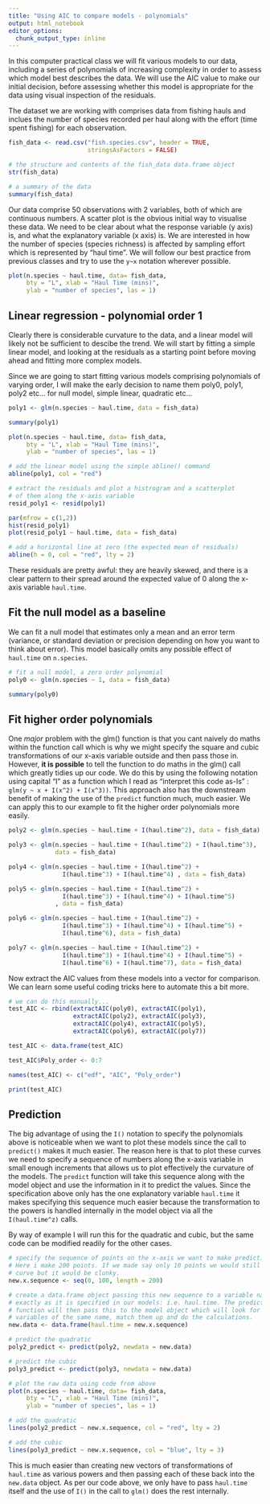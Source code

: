 ```yaml
---
title: "Using AIC to compare models - polynomials"
output: html_notebook
editor_options: 
  chunk_output_type: inline
---
```


In this computer practical class we will fit various models to our data, including a series of polynomials of increasing complexity in order to assess which model best describes the data. We will use the AIC value to make our initial decision, before assessing whether this model is appropriate for the data using visual inspection of the residuals.

The dataset we are working with comprises data from fishing hauls and inclues the number of species recorded per haul along with the effort (time spent fishing) for each observation.

```r

fish_data <- read.csv("fish.species.csv", header = TRUE, 
                      stringsAsFactors = FALSE)

# the structure and contents of the fish_data data.frame object
str(fish_data)

# a summary of the data
summary(fish_data)

```

Our data comprise 50 observations with 2 variables, both of which are continuous numbers. A scatter plot is the obvious initial way to visualise these data. We need to be clear about what the response variable (y axis) is, and what the explanatory variable (x axis) is. We are interested in how the number of species (species richness) is affected by sampling effort which is represented by "haul time". We will follow our best practice from previous classes and try to use the `y~x` notation wherever possible.

```r

plot(n.species ~ haul.time, data= fish_data, 
     bty = "L", xlab = "Haul Time (mins)", 
     ylab = "number of species", las = 1)


```

## Linear regression - polynomial order 1

Clearly there is considerable curvature to the data, and a linear model will likely not be sufficient to descibe the trend. We will start by fitting a simple linear model, and looking at the residuals as a starting point before moving ahead and fitting more complex models.

Since we are going to start fitting various models comprising polynomials of varying order, I will make the early decision to name them poly0, poly1, poly2 etc... for null model, simple linear, quadratic etc...

```r

poly1 <- glm(n.species ~ haul.time, data = fish_data)

summary(poly1)

plot(n.species ~ haul.time, data= fish_data, 
     bty = "L", xlab = "Haul Time (mins)", 
     ylab = "number of species", las = 1)

# add the linear model using the simple abline() command
abline(poly1, col = "red")

# extract the residuals and plot a histrogram and a scatterplot
# of them along the x-axis variable
resid_poly1 <- resid(poly1)

par(mfrow = c(1,2))
hist(resid_poly1)
plot(resid_poly1 ~ haul.time, data = fish_data)

# add a horizontal line at zero (the expected mean of residuals)
abline(h = 0, col = "red", lty = 2)


```

These residuals are pretty awful: they are heavily skewed, and there is a clear pattern to their spread around the expected value of 0 along the x-axis variable `haul.time`.

## Fit the null model as a baseline

We can fit a null model that estimates only a mean and an error term (variance, or standard deviation or precision depending on how you want to think about error). This model basically omits any possible effect of `haul.time` on `n.species`.

```r

# fit a null model, a zero order polynomial
poly0 <- glm(n.species ~ 1, data = fish_data)

summary(poly0)


```

## Fit higher order polynomials

One *major* problem with the glm() function is that you cant naively do maths within the function call which is why we might specify the square and cubic transformations of our x-axis variable outside and then pass those in. However, **it is possible** to tell the function to do maths in the glm() call which greatly tidies up our code. We do this by using the following notation using capital "I" as a function which I read as "interpret this code as-Is" : `glm(y ~ x + I(x^2) + I(x^3))`. This approach also has the downstream benefit of making the use of the `predict` function much, much easier. We can apply this to our example to fit the higher order polynomials more easily.

```r

poly2 <- glm(n.species ~ haul.time + I(haul.time^2), data = fish_data)

poly3 <- glm(n.species ~ haul.time + I(haul.time^2) + I(haul.time^3),
             data = fish_data)

poly4 <- glm(n.species ~ haul.time + I(haul.time^2) + 
               I(haul.time^3) + I(haul.time^4) , data = fish_data)

poly5 <- glm(n.species ~ haul.time + I(haul.time^2) + 
               I(haul.time^3) + I(haul.time^4) + I(haul.time^5)
             , data = fish_data)

poly6 <- glm(n.species ~ haul.time + I(haul.time^2) + 
               I(haul.time^3) + I(haul.time^4) + I(haul.time^5) +
               I(haul.time^6), data = fish_data)

poly7 <- glm(n.species ~ haul.time + I(haul.time^2) + 
               I(haul.time^3) + I(haul.time^4) + I(haul.time^5) +
               I(haul.time^6) + I(haul.time^7), data = fish_data)


```

Now extract the AIC values from these models into a vector for comparison. We can learn some useful coding tricks here to automate this a bit more.

```r

# we can do this manually... 
test_AIC <- rbind(extractAIC(poly0), extractAIC(poly1), 
                  extractAIC(poly2), extractAIC(poly3),
                  extractAIC(poly4), extractAIC(poly5),
                  extractAIC(poly6), extractAIC(poly7))

test_AIC <- data.frame(test_AIC)

test_AIC$Poly_order <- 0:7

names(test_AIC) <- c("edf", "AIC", "Poly_order")

print(test_AIC)
```

## Prediction

The big advantage of using the `I()` notation to specify the polynomials above is noticeable when we want to plot these models since the call to `predict()` makes it much easier. The reason here is that to plot these curves we need to specify a sequence of numbers along the x-axis variable in small enough increments that allows us to plot effectively the curvature of the models. The `predict` function will take this sequence along with the model object and use the information in it to predict the values. Since the specification above only has the one explanatory variable `haul.time` it makes specifying this sequence much easier because the transformation to the powers is handled internally in the model object via all the `I(haul.time^z)` calls.

By way of example I will run this for the quadratic and cubic, but the same code can be modified readily for the other cases.

```r

# specify the sequence of points on the x-axis we want to make predictions for.
# Here i make 200 points. If we made say only 10 points we would still get a 
# curve but it would be clunky.
new.x.sequence <- seq(0, 100, length = 200)

# create a data.frame object passing this new sequence to a variable named
# exactly as it is specified in our models: i.e. haul.time. The predict 
# function will then pass this to the model object which will look for 
# variables of the same name, match them up and do the calculations.
new.data <- data.frame(haul.time = new.x.sequence)

# predict the quadratic
poly2_predict <- predict(poly2, newdata = new.data)

# predict the cubic
poly3_predict <- predict(poly3, newdata = new.data)

# plot the raw data using code from above
plot(n.species ~ haul.time, data= fish_data, 
     bty = "L", xlab = "Haul Time (mins)", 
     ylab = "number of species", las = 1)

# add the quadratic
lines(poly2_predict ~ new.x.sequence, col = "red", lty = 2)

# add the cubic
lines(poly3_predict ~ new.x.sequence, col = "blue", lty = 3)

```

This is much easier than creating new vectors of transformations of `haul.time` as various powers and then passing each of these back into the `new.data` object. As per our code above, we only have to pass `haul.time` itself and the use of `I()` in the call to `glm()` does the rest internally.





